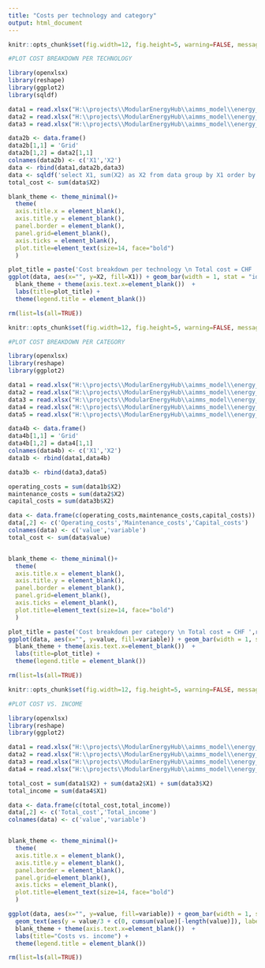 ```yaml
---
title: "Costs per technology and category"
output: html_document
---
```


```r
knitr::opts_chunk$set(fig.width=12, fig.height=5, warning=FALSE, message=FALSE)
```

```r
#PLOT COST BREAKDOWN PER TECHNOLOGY

library(openxlsx)
library(reshape)
library(ggplot2)
library(sqldf)

data1 = read.xlsx("H:\\projects\\ModularEnergyHub\\aimms_model\\energy_hub\\results_costs.xlsx","Total_cost_per_technology",colNames=FALSE)
data2 = read.xlsx("H:\\projects\\ModularEnergyHub\\aimms_model\\energy_hub\\results_costs.xlsx","Total_cost_grid",colNames=FALSE)
data3 = read.xlsx("H:\\projects\\ModularEnergyHub\\aimms_model\\energy_hub\\results_costs.xlsx","Total_cost_per_storage",colNames=FALSE)

data2b <- data.frame()
data2b[1,1] = 'Grid'
data2b[1,2] = data2[1,1]
colnames(data2b) <- c('X1','X2')
data <- rbind(data1,data2b,data3)
data <- sqldf('select X1, sum(X2) as X2 from data group by X1 order by X1')
total_cost <- sum(data$X2)

blank_theme <- theme_minimal()+
  theme(
  axis.title.x = element_blank(),
  axis.title.y = element_blank(),
  panel.border = element_blank(),
  panel.grid=element_blank(),
  axis.ticks = element_blank(),
  plot.title=element_text(size=14, face="bold")
  )

plot_title = paste('Cost breakdown per technology \n Total cost = CHF ',round(total_cost))
ggplot(data, aes(x="", y=X2, fill=X1)) + geom_bar(width = 1, stat = "identity") + coord_polar("y", start=0) + 
  blank_theme + theme(axis.text.x=element_blank())  +
  labs(title=plot_title) +
  theme(legend.title = element_blank())

rm(list=ls(all=TRUE))
```

```r
knitr::opts_chunk$set(fig.width=12, fig.height=5, warning=FALSE, message=FALSE)
```

```r
#PLOT COST BREAKDOWN PER CATEGORY

library(openxlsx)
library(reshape)
library(ggplot2)

data1 = read.xlsx("H:\\projects\\ModularEnergyHub\\aimms_model\\energy_hub\\results_costs.xlsx","Operating_cost_per_technology",colNames=FALSE)
data2 = read.xlsx("H:\\projects\\ModularEnergyHub\\aimms_model\\energy_hub\\results_costs.xlsx","Maintenance_cost_per_technology",colNames=FALSE)
data3 = read.xlsx("H:\\projects\\ModularEnergyHub\\aimms_model\\energy_hub\\results_costs.xlsx","Capital_cost_per_technology",colNames=FALSE)
data4 = read.xlsx("H:\\projects\\ModularEnergyHub\\aimms_model\\energy_hub\\results_costs.xlsx","Operating_cost_grid",colNames=FALSE)
data5 = read.xlsx("H:\\projects\\ModularEnergyHub\\aimms_model\\energy_hub\\results_costs.xlsx","Capital_cost_per_storage",colNames=FALSE)

data4b <- data.frame()
data4b[1,1] = 'Grid'
data4b[1,2] = data4[1,1]
colnames(data4b) <- c('X1','X2')
data1b <- rbind(data1,data4b)

data3b <- rbind(data3,data5)

operating_costs = sum(data1b$X2)
maintenance_costs = sum(data2$X2)
capital_costs = sum(data3b$X2)

data <- data.frame(c(operating_costs,maintenance_costs,capital_costs))
data[,2] <- c('Operating_costs','Maintenance_costs','Capital_costs')
colnames(data) <- c('value','variable')
total_cost <- sum(data$value)


blank_theme <- theme_minimal()+
  theme(
  axis.title.x = element_blank(),
  axis.title.y = element_blank(),
  panel.border = element_blank(),
  panel.grid=element_blank(),
  axis.ticks = element_blank(),
  plot.title=element_text(size=14, face="bold")
  )

plot_title = paste('Cost breakdown per category \n Total cost = CHF ',round(total_cost))
ggplot(data, aes(x="", y=value, fill=variable)) + geom_bar(width = 1, stat = "identity") + coord_polar("y", start=0) +
  blank_theme + theme(axis.text.x=element_blank())  +
  labs(title=plot_title) +
  theme(legend.title = element_blank())

rm(list=ls(all=TRUE))
```

```r
knitr::opts_chunk$set(fig.width=12, fig.height=5, warning=FALSE, message=FALSE)
```

```r
#PLOT COST VS. INCOME

library(openxlsx)
library(reshape)
library(ggplot2)

data1 = read.xlsx("H:\\projects\\ModularEnergyHub\\aimms_model\\energy_hub\\results_costs.xlsx","Total_cost_per_technology",colNames=FALSE)
data2 = read.xlsx("H:\\projects\\ModularEnergyHub\\aimms_model\\energy_hub\\results_costs.xlsx","Total_cost_grid",colNames=FALSE)
data3 = read.xlsx("H:\\projects\\ModularEnergyHub\\aimms_model\\energy_hub\\results_costs.xlsx","Total_cost_per_storage",colNames=FALSE)
data4 = read.xlsx("H:\\projects\\ModularEnergyHub\\aimms_model\\energy_hub\\results_costs.xlsx","Income_via_exports",colNames=FALSE)

total_cost = sum(data1$X2) + sum(data2$X1) + sum(data3$X2)
total_income = sum(data4$X1)

data <- data.frame(c(total_cost,total_income))
data[,2] <- c('Total_cost','Total_income')
colnames(data) <- c('value','variable')


blank_theme <- theme_minimal()+
  theme(
  axis.title.x = element_blank(),
  axis.title.y = element_blank(),
  panel.border = element_blank(),
  panel.grid=element_blank(),
  axis.ticks = element_blank(),
  plot.title=element_text(size=14, face="bold")
  )

ggplot(data, aes(x="", y=value, fill=variable)) + geom_bar(width = 1, stat = "identity") + coord_polar("y", start=0) +
  geom_text(aes(y = value/3 + c(0, cumsum(value)[-length(value)]), label = round(value,digits=2)), size=6) +
  blank_theme + theme(axis.text.x=element_blank())  + 
  labs(title="Costs vs. income") +
  theme(legend.title = element_blank()) 

rm(list=ls(all=TRUE))
```